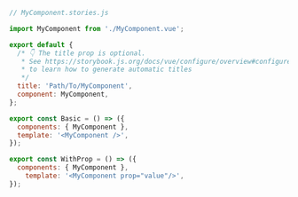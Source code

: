 ```js
// MyComponent.stories.js

import MyComponent from './MyComponent.vue';

export default {
  /* 👇 The title prop is optional.
   * See https://storybook.js.org/docs/vue/configure/overview#configure-story-loading
   * to learn how to generate automatic titles
   */
  title: 'Path/To/MyComponent',
  component: MyComponent,
};

export const Basic = () => ({
  components: { MyComponent },
  template: '<MyComponent />',
});

export const WithProp = () => ({
  components: { MyComponent },
    template: '<MyComponent prop="value"/>',
});
```